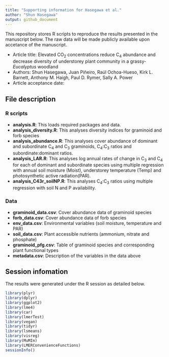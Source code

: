 ```yaml
---
title: "Supporting information for Hasegawa et al."
author: "Shun Hasegawa"
output: github_document
---
```


This repository stores R scripts to reproduce the results presented in the manuscript below. The raw data will be made publicly available upon accetance of the manuscript.

* Article title: Elevated CO~2~ concentrations reduce C~4~ abundance and decrease diversity of understorey plant community in a grassy-*Eucalyptus* woodland
* Authors: Shun Hasegawa, Juan Piñeiro, Raúl Ochoa-Hueso, Kirk L. Barnett, Anthony M. Haigh, Paul D. Rymer, Sally A. Power
* Article acceptance date:

## File description

### R scripts
* **analysis.R**: This loads required packages and data.
* **analysis_diversity.R**: This analyses diversity indices for graminoid and forb species
* **analysis_abundance.R**: This analyses cover abundance of dominant and subordinate C~4~ and C~3~ graminoids, C~4~:C~3~ ratios and subordinate:dominant ratios.
* **analysis_LAR.R**: This analyses log annual rates of change in C~3~ and C~4~ for each of dominant and subordinate species using multiple regression with annual soil moisture (Moist), understorey temperature (Temp) and photosynthetic active radiation(PAR).
* **analysis_C43r_soilNP.R**: This analyses C~4~:C~3~ ratios using multiple regression with soil N and P availability.



### Data
* **graminoid_data.csv**: Cover abundance data of graminoid species
* **forb_data.csv**: Cover abundance data of forb species
* **env_data.csv**: Environmental variables (soil moisture, temperature and PAR)
* **soil_data.csv**: Plant accessible nutrients (ammonium, nitrate and phosphate)
* **graminoid_pfg.csv**: Table of graminoid species and corresponding plant functional types
* **metadata.csv**: Description of the variables in the data above

## Session infomation
The results were generated under the R session as detailed below. 

```r
library(plyr)
library(dplyr)
library(ggplot2)
library(lme4)
library(car)
library(lmerTest)
library(vegan)
library(tidyr)
library(lsmeans)
library(visreg)
library(MuMIn)
library(LMERConvenienceFunctions)
sessionInfo()
```

